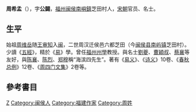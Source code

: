{{Infobox_Person
| name =周希孟
|image=
| caption=
|box_width=170px
|occupation= 政治人物
| period = 11世紀
|birth_name=
| other_names = 周公闢
| Sex =男
|birth_date=1013年
|birth_place=[[闽侯县|闽侯县]][[南屿镇|南屿镇]]芝田村
|death_date= 1054年
|death_place=[[闽侯县|闽侯县]][[南屿镇|南屿镇]]芝田村
| nationality =宋朝
| residence =
| party =
| religion =
| spouse = 
| relatives =
|education=私塾
| past =[[福州|福州]][[州學|州學]]教授
| work =《[[易义|易义]]》、《[[诗义|诗义]]》<br>《[[春秋总例|春秋总例]]》、《[[周四门文集|周四门文集]]》
| award = 
}}
'''周希孟'''（{{bd|約1013年||1054年|}}），字'''公闢'''，[[福州|福州]][[闽侯|闽侯]][[南嶼鎮|南嶼鎮]]芝田村人，[[宋朝|宋朝]]官员、名士。

== 生平 ==
始祖[[周维岳|周维岳]]随[[王审知|王审知]]入[[闽|闽]]，二世周汉迁侯邑六都芝田（今[[闽侯县|闽侯县]][[南屿镇|南屿镇]]芝田村）。少讀《[[五經|五經]]》，精於《[[易|易]]》學。曾任[[福州|福州]][[州學|州學]]教授。與名士[[劉夔|劉夔]]、[[曹穎叔|曹穎叔]]、[[蔡襄|蔡襄]]等友好，與[[陈襄|陈襄]]、[[陈烈|陈烈]]、[[郑穆|郑穆]]稱“海滨四先生”。著有《[[易义|易义]]》、《[[诗义|诗义]]》10卷、《[[春秋总例|春秋总例]]》12卷、《[[周四门文集|周四门文集]]》2卷等。

==參考書目==

{{並稱|海濱四先生|[[陳烈_(宋朝)|陳烈]] - [[周希孟|周希孟]] - [[陳襄|陳襄]] - [[鄭穆|鄭穆]]}}

[[Category:宋朝政治人物|Z]]
[[Category:闽侯人|Category:闽侯人]]
[[Category:福建作家|Category:福建作家]]
[[Category:周姓|Category:周姓]]